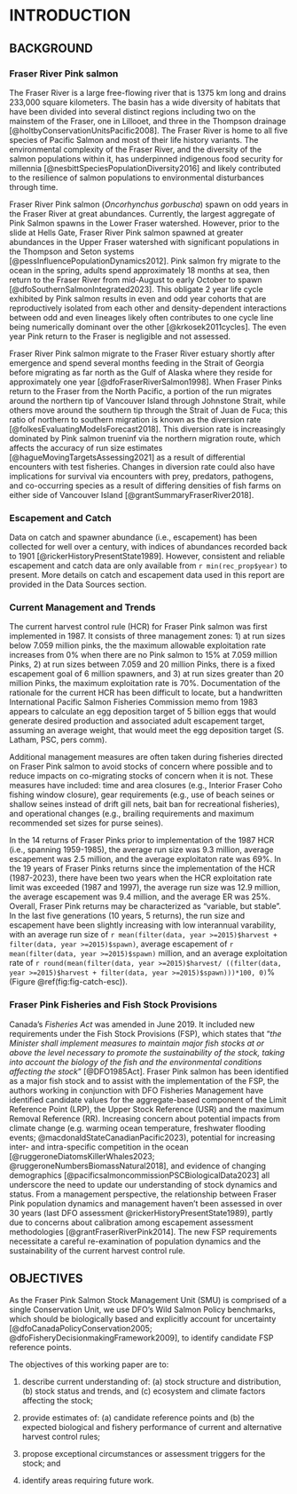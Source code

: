 # INTRODUCTION 

## BACKGROUND  

### Fraser River Pink salmon  

The Fraser River is a large free-flowing river that is 1375 km long and drains 233,000 square kilometers. 
The basin has a wide diversity of habitats that have been divided into several distinct regions including two on the mainstem of the Fraser, one in Lillooet, and three in the Thompson drainage [@holtbyConservationUnitsPacific2008]. 
The Fraser River is home to all five species of Pacific Salmon and most of their life history variants. The environmental complexity of the Fraser River, and the diversity of the salmon populations within it, has underpinned indigenous food security for millennia [@nesbittSpeciesPopulationDiversity2016] and likely contributed to the resilience of salmon populations to environmental disturbances through time. 


Fraser River Pink salmon (*Oncorhynchus gorbuscha*) spawn on odd years in the Fraser River at great abundances. 
Currently, the largest aggregate of Pink Salmon spawns in the Lower Fraser watershed.
However, prior to the slide at Hells Gate, Fraser River Pink salmon spawned at greater abundances in the Upper Fraser watershed with significant populations in the Thompson and Seton systems [@pessInfluencePopulationDynamics2012]. 
Pink salmon fry migrate to the ocean in the spring, adults spend approximately 18 months at sea, then return to the Fraser River from mid-August to early October to spawn [@dfoSouthernSalmonIntegrated2023]. 
This obligate 2 year life cycle exhibited by Pink salmon results in even and odd year cohorts that are reproductively isolated from each other and density-dependent interactions between odd and even lineages likely often contributes to one cycle line being numerically dominant over the other [@krkosek2011cycles]. The even year Pink return to the Fraser is negligible and not assessed.    


Fraser River Pink salmon migrate to the Fraser River estuary shortly after emergence and spend several months feeding in the Strait of Georgia before migrating as far north as the Gulf of Alaska where they reside for approximately one year [@dfoFraserRiverSalmon1998]. 
When Fraser Pinks return to the Fraser from the North Pacific, a portion of the run migrates around the northern tip of Vancouver Island through Johnstone Strait, while others move around the southern tip through the Strait of Juan de Fuca; this ratio of northern to southern migration is known as the diversion rate [@folkesEvaluatingModelsForecast2018]. 
This diversion rate is increasingly dominated by Pink salmon trueninf via the northern migration route, which affects the accuracy of run size estimates [@hagueMovingTargetsAssessing2021] as a result of differential encounters with test fisheries. 
Changes in diversion rate could also have implications for survival via encounters with prey, predators, pathogens, and co-occurring species as a result of differing densities of fish farms on either side of Vancouver Island [@grantSummaryFraserRiver2018]. 


### Escapement and Catch  

Data on catch and spawner abundance (i.e., escapement) has been collected for well over a century, with indices of abundances recorded back to 1901 [@rickerHistoryPresentState1989]. However, consistent and reliable escapement and catch data are only available from `r min(rec_prop$year)` to present. More details on catch and escapement data used in this report are provided in the Data Sources section.  

### Current Management and Trends  

The current harvest control rule (HCR) for Fraser Pink salmon was first implemented in 1987. 
It consists of three management zones: 1) at run sizes below 7.059 million pinks, the the maximum allowable exploitation rate increases from 0% when there are no Pink salmon to 15% at 7.059 million Pinks, 2) at run sizes between 7.059 and 20 million Pinks, there is a fixed escapement goal of 6 million spawners, and 3) at run sizes greater than 20 million Pinks, the maximum exploitation rate is 70%. 
Documentation of the rationale for the current HCR has been difficult to locate, but a handwritten International Pacific Salmon Fisheries Commission memo from 1983 appears to calculate an egg deposition target of 5 billion eggs that would generate desired production and associated adult escapement target, assuming an average weight, that would meet the egg deposition target (S. Latham, PSC, pers comm).  

Additional management measures are often taken during fisheries directed on Fraser Pink salmon to avoid stocks of concern where possible and to reduce impacts on co-migrating stocks of concern when it is not.
These measures have included: time and area closures (e.g., Interior Fraser Coho fishing window closure), gear requirements (e.g., use of beach seines or shallow seines instead of drift gill nets, bait ban for recreational fisheries), and operational changes (e.g., brailing requirements and maximum recommended set sizes for purse seines).

In the 14 returns of Fraser Pinks prior to implementation of the 1987 HCR (i.e., spanning 1959-1985), the average run size was 9.3 million, average escapement was 2.5 million, and the average exploitaton rate was 69%. 
In the 19 years of Fraser Pinks returns since the implementation of the HCR (1987-2023), there have been two years when the HCR exploitation rate limit was exceeded (1987 and 1997), the average run size was 12.9 million, the average escapement was 9.4 million, and the average ER was 25%. 
Overall, Fraser Pink returns may be characterized as “variable, but stable”. 
In the last five generations (10 years, 5 returns), the run size and escapement have been slightly increasing with low interannual varability, with an average run size of `r mean(filter(data, year >=2015)$harvest + filter(data, year >=2015)$spawn)`, average escapement of `r mean(filter(data, year >=2015)$spawn)` million, and an average exploitation rate of `r round(mean(filter(data, year >=2015)$harvest/ ((filter(data, year >=2015)$harvest + filter(data, year >=2015)$spawn)))*100, 0)`% (Figure \@ref(fig:fig-catch-esc)).  

### Fraser Pink Fisheries and Fish Stock Provisions  

Canada’s *Fisheries Act* was amended in June 2019. 
It included new requirements under the  Fish Stock Provisions (FSP), which states that "*the Minister shall implement measures to maintain major fish stocks at or above the level necessary to promote the sustainability of the stock, taking into account the biology of the fish and the environmental conditions affecting the stock*" [@DFO1985Act]. 
Fraser Pink salmon has been identified as a major fish stock and to assist with the implementation of the FSP, the authors working in conjunction with DFO Fisheries Management have identified candidate values for the aggregate-based component of the Limit Reference Point (LRP), the Upper Stock Reference (USR) and the maximum Removal Reference (RR). 
Increasing concern about potential impacts from climate change (e.g. warming ocean temperature, freshwater flooding events; @macdonaldStateCanadianPacific2023), potential for increasing inter- and intra-specific competition in the ocean [@ruggeroneDiatomsKillerWhales2023; @ruggeroneNumbersBiomassNatural2018], and evidence of changing demographics [@pacificsalmoncommissionPSCBiologicalData2023] all underscore the need to update our understanding of stock dynamics and status. 
From a management perspective, the relationship between Fraser Pink population dynamics and management haven't been assessed in over 30 years (last DFO assessment @rickerHistoryPresentState1989), partly due to concerns about calibration among escapement assessment methodologies [@grantFraserRiverPink2014]. 
The new FSP requirements necessitate a careful re-examination of population dynamics and the sustainability of the current harvest control rule. 


## OBJECTIVES  

As the Fraser Pink Salmon Stock Management Unit (SMU) is comprised of a single Conservation Unit, we use DFO’s Wild Salmon Policy benchmarks, which should be biologically based and explicitly account for uncertainty [@dfoCanadaPolicyConservation2005; @dfoFisheryDecisionmakingFramework2009], to identify candidate FSP reference points. 

The objectives of this working paper are to:  

1. describe current understanding of: (a) stock structure and distribution, (b) stock status and trends, and (c) ecosystem and climate factors affecting the stock;   

2. provide estimates of: (a) candidate reference points and (b) the expected biological and fishery performance of current and alternative harvest control rules;   

3. propose exceptional circumstances or assessment triggers for the stock; and   

4. identify areas requiring future work.   
